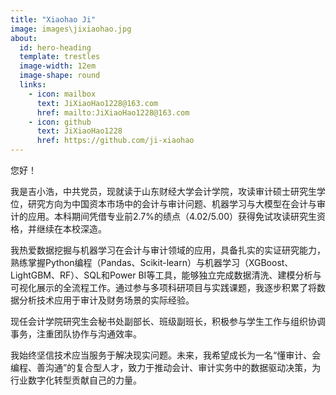 ```yaml
---
title: "Xiaohao Ji"
image: images\jixiaohao.jpg
about:
  id: hero-heading
  template: trestles
  image-width: 12em
  image-shape: round
  links:
    - icon: mailbox
      text: JiXiaoHao1228@163.com
      href: mailto:JiXiaoHao1228@163.com
    - icon: github
      text: JiXiaoHao1228
      href: https://github.com/ji-xiaohao
---
```


::: {#hero-heading}

您好！

我是吉小浩，中共党员，现就读于山东财经大学会计学院，攻读审计硕士研究生学位，研究方向为中国资本市场中的会计与审计问题、机器学习与大模型在会计与审计的应用。本科期间凭借专业前2.7%的绩点（4.02/5.00）获得免试攻读研究生资格，并继续在本校深造。

我热爱数据挖掘与机器学习在会计与审计领域的应用，具备扎实的实证研究能力，熟练掌握Python编程（Pandas、Scikit-learn）与机器学习（XGBoost、LightGBM、RF）、SQL和Power BI等工具，能够独立完成数据清洗、建模分析与可视化展示的全流程工作。通过参与多项科研项目与实践课题，我逐步积累了将数据分析技术应用于审计及财务场景的实际经验。

现任会计学院研究生会秘书处副部长、班级副班长，积极参与学生工作与组织协调事务，注重团队协作与沟通效率。

我始终坚信技术应当服务于解决现实问题。未来，我希望成长为一名“懂审计、会编程、善沟通”的复合型人才，致力于推动会计、审计实务中的数据驱动决策，为行业数字化转型贡献自己的力量。

:::
